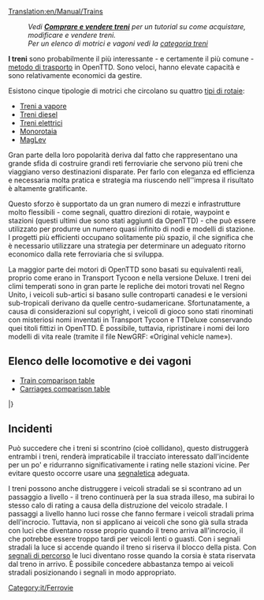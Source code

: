 [[Translation:en/Manual/Trains]]
{{it/Indice dei contenuti}}

: '' Vedi '''[[it/Manual/Comprare e vendere treni|Comprare e vendere treni]]''' per un tutorial su come acquistare, modificare e vendere treni.''
: ''Per un elenco di motrici e vagoni vedi la [[:Category:it/Treni|categoria treni]]''

'''I treni''' sono probabilmente il più interessante - e certamente il più comune - [[it/Manual/Veicoli|metodo di trasporto]] in OpenTTD. Sono veloci, hanno elevate capacità e sono relativamente economici da gestire.

Esistono cinque tipologie di motrici che circolano su quattro [[it/Manual/Base Set/Tipi di ferrovia|tipi di rotaie]]:
* [[it/Manual/Base Set/Ferrovie|Treni a vapore]]
* [[it/Manual/Base Set/Ferrovie|Treni diesel]]
* [[it/Manual/Base Set/Ferrovie elettrificate|Treni elettrici]]
* [[it/Manual/Base Set/Monorotaia|Monorotaia]]
* [[it/Manual/Base Set/MagLev|MagLev]]

Gran parte della loro popolarità deriva dal fatto che rappresentano una grande sfida di costruire grandi reti ferroviarie che servono più treni che viaggiano verso destinazioni disparate. Per farlo con eleganza ed efficienza e necessaria molta pratica e strategia ma riuscendo nell''impresa il risultato è altamente gratificante.

Questo sforzo è supportato da un gran numero di mezzi e infrastrutture molto flessibili - come segnali, quattro direzioni di rotaie, waypoint e stazioni (questi ultimi due sono stati aggiunti da OpenTTD) - che può essere utilizzato per produrre un numero quasi infinito di nodi e modelli di stazione. I progetti più efficienti occupano solitamente più spazio, il che significa che è necessario utilizzare una strategia per determinare un adeguato ritorno economico dalla rete ferroviaria che si sviluppa.

La maggior parte dei motori di OpenTTD sono basati su equivalenti reali, proprio come erano in Transport Tycoon e nella versione Deluxe. I treni dei climi temperati sono in gran parte le repliche dei motori trovati nel Regno Unito, i veicoli sub-artici si basano sulle controparti canadesi e le versioni sub-tropicali derivano da quelle centro-sudamericane. Sfortunatamente, a causa di considerazioni sul copyright, i veicoli di gioco sono stati rinominati con misteriosi nomi inventati in Transport Tycoon e TTDeluxe conservando quei titoli fittizi in OpenTTD. È possibile, tuttavia, ripristinare i nomi dei loro modelli di vita reale (tramite il file NewGRF: «Original vehicle name»).

<!--
:''See '''[[Buying trains]]''' for a tutorial on how to buy, modify, and sell trains.''
:''For a list of engines and carriages see the [[:Category:Trains|trains category]]''

'''Trains''' are probably the most interesting — and certainly the most common — [[vehicles|method of transport]] in OpenTTD. They are fast, have high capacities, and are relatively cheap to run. 

There are five types of trains running on four [[Types of railway|types of railways]]:
* [[Railways|Steam trains]]
* [[Railways|Diesel trains]]
* [[Electrified railways|Electric trains]]
* [[Monorail]]
* [[MagLev]]

Much of their popularity stems from the challenge of building large rail networks that service multiple trains travelling to disparate destinations. Doing so gracefully and efficiently takes practice and strategy, but is highly satisfying when accomplished.

This effort is aided by the large number of infrastructure tools — such as signals, four track directions, waypoints, and station flexibility (the latter two of which were features added by OpenTTD) — that can be used to produce a near infinite number of junctions and station layouts. More efficient designs usually take up more space, which means that strategy must be used to determine an appropriate trade of capacity to footprint.

Most of the engines in OpenTTD are based on real-life equivalents, just like they were in Transport Tycoon and the Deluxe version. Temperate climate trains are largely replicas of engines found in the United Kingdom, Sub-Arctic vehicles are based on Canadian counterparts, and Sub-Tropical versions derive from Central and South American carriages.  Unfortunately, due to copyright considerations, the game vehicles were renamed with mysterious made-up names in Transport Tycoon and TTDeluxe, and retain those fictional titles in OpenTTD.  It is possible, however, to revert the names to those of their real-life models (via NewGRF file: «Original vehicle name»).
-->
==Elenco delle locomotive e dei vagoni ==

* [[en/Manual/Base Set/Trains/Train Comparison|Train comparison table]]
* [[en/Manual/Base Set/Trains/Carriages Comparison|Carriages comparison table]]

{{it/TabellaVeicoli/Intestazioni}}
{{en/VehicleTable/Header|Vapore}}
{{en/VehicleTable/Row|
*[[File:en/Kirbypaultank.png|Kirby Paul Tank Engine]] [[it/Manual/Base Set/Trains/Kirby Paul Tank|Kirby Paul Tank]]
*[[File:en/Chaneyjubilee.png|Chaney "Jubilee" Engine]] [[it/Manual/Base Set/Trains/Chaney "Jubilee"|Chaney "Jubilee"]]
*[[File:en/Ginzua4.png|Ginzu "A4" Engine]] [[it/Manual/Base Set/Trains/Ginzu "A4"|Ginzu "A4"]]
*[[File:en/Sh8p.png|SH "8P" Engine]] [[it/Manual/Base Set/Trains/SH "8P"|SH "8P"]]
|
*[[File:en/Wills280.png|Wills 2-8-0 Engine]] [[it/Manual/Base Set/Trains/Wills 2-8-0|Wills 2-8-0]]
|
*[[File:en/Wills280.png|Wills 2-8-0 Engine]] [[it/Manual/Base Set/Trains/Wills 2-8-0|Wills 2-8-0]]
|
*[[File:en/Powernautchoochoo.png|Ploddyphut Choo-Choo Engine]] [[it/Manual/Base Set/Trains/Ploddyphut Choo-Choo|Ploddyphut Choo-Choo]]
*[[File:en/Ploddyphutchoochoo.png|Powernaut Choo-Choo Engine]] [[it/Manual/Base Set/Trains/Powernaut Choo-Choo|Powernaut Choo-Choo]]
*[[File:en/Mightymoverchoochoo.png|Might Mover Choo-Choo Engine]] [[it/Manual/Base Set/Trains/Mightymover Choo-Choo|Mightymover Choo-Choo]]
}}
{{en/VehicleTable/Header|Diesel}}
{{en/VehicleTable/Row|
*[[File:en/Manleymoreldmu.png|Manley-Morel DMU Engine]] [[it/Manual/Base Set/Trains/Manley-Morel DMU|Manley-Morel DMU]]
*[[File:en/Shhendry25.png|SH/Hendry "25" Engine]] [[it/Manual/Base Set/Trains/SH/Hendry "25"|SH/Hendry "25"]]
*[[File:en/Floss47.png|Floss "47" Engine]] [[it/Manual/Base Set/Trains/Floss "47"|Floss "47"]]
*[[File:en/Uu37.png|UU "37" Engine]] [[it/Manual/Base Set/Trains/UU "37"|UU "37"]]
*[[File:en/Sh125.png|SH "125" Engine]] [[it/Manual/Base Set/Trains/SH "125"|SH "125"]]
*[[File:en/Dash.png|"Dash" Engine]] [[it/Manual/Base Set/Trains/Dash|"Dash"]]
|
*[[File:en/Mjs250.png|MJS 250 Engine]] [[it/Manual/Base Set/Trains/MJS250|MJS250]]
*[[File:en/Kelling3100.png|Kelling 3100 Engine]] [[it/Manual/Base Set/Trains/Kelling 3100|Kelling 3100]]
*[[File:en/Cs4000.png|CS4000 Engine]] [[it/Manual/Base Set/Trains/CS4000|CS4000]]
*[[File:en/Cs2400.png|CS2400 Engine]] [[it/Manual/Base Set/Trains/CS2400|CS2400]]
*[[File:en/Mjs1000.png|MJS 1000 Engine]] [[it/Manual/Base Set/Trains/MJS 1000|MJS 1000]]
*[[File:en/Centennial.png|Centennial Engine]] [[it/Manual/Base Set/Trains/Centennial|Centennial]]
*[[File:en/Turnerturbo.png|Turner Turbo]] [[it/Manual/Base Set/Trains/Turner Turbo|Turner Turbo]]
|
*[[File:en/Mjs250.png|MJS 250 Engine]] [[it/Manual/Base Set/Trains/MJS250|MJS250]]
*[[File:en/Kelling3100.png|Kelling 3100 Engine]] [[it/Manual/Base Set/Trains/Kelling 3100|Kelling 3100]]
*[[File:en/Cs4000.png|CS4000 Engine]] [[it/Manual/Base Set/Trains/CS4000|CS4000]]
*[[File:en/Cs2400.png|CS2400 Engine]] [[it/Manual/Base Set/Trains/CS2400|CS2400]]
*[[File:en/Mjs1000.png|MJS 1000 Engine]] [[it/Manual/Base Set/Trains/MJS 1000|MJS 1000]]
*[[File:en/Centennial.png|Centennial Engine]] [[it/Manual/Base Set/Trains/Centennial|Centennial]]
*[[File:en/Turnerturbo.png|Turner Turbo]] [[it/Manual/Base Set/Trains/Turner Turbo|Turner Turbo]]
|
*[[File:en/Ploddyphutdiesel.png|Ploddyphut Diesel]] [[it/Manual/Base Set/Trains/Ploddyphut Diesel|Ploddyphut Diesel]]
*[[File:en/Powernautdiesel.png|Powernaut Diesel]] [[it/Manual/Base Set/Trains/Powernaut Diesel|Powernaut Diesel]]
}}
{{en/VehicleTable/Header|Elettrico}}
{{en/VehicleTable/Row|
*[[File:en/Sh30.png|SH "30" Engine]] [[it/Manual/Base Set/Trains/SH "30"|SH "30"]]
*[[File:en/Sh40.png|SH "40" Engine]] [[it/Manual/Base Set/Trains/SH "40"|SH "40"]]
*[[File:en/Tim.png|"T.I.M" Engine]] [[it/Manual/Base Set/Trains/T.I.M.|"T.I.M."]]
*[[File:en/Asiastar.png|"Asiastar" Engine]] [[it/Manual/Base Set/Trains/AsiaStar|"AsiaStar"]]
|
None
|
None
|
None
}}
{{en/VehicleTable/Header|Monorotaia}}
{{en/VehicleTable/Row|
*[[File:en/X2001.png|X2001 Monorail Engine]] [[it/Manual/Base Set/Trains/X2001|'X2001']]
*[[File:en/Millenniumz1.png|Milennium 'Z1' Monorail Engine]] [[it/Manual/Base Set/Trains/Millennium Z1|'Millennium Z1']]
|
*[[File:en/X2001.png|X2001 Monorail Engine]] [[it/Manual/Base Set/Trains/X2001|'X2001']]
*[[File:en/Millenniumz1.png|Milennium 'Z1' Monorail Engine]] [[it/Manual/Base Set/Trains/Millennium Z1|'Millennium Z1']]
|
*[[File:en/X2001.png|X2001 Monorail Engine]] [[it/Manual/Base Set/Trains/X2001|'X2001']]
*[[File:en/Millenniumz1.png|Milennium 'Z1' Monorail Engine]] [[it/Manual/Base Set/Trains/Millennium Z1|'Millennium Z1']]
|
*[[File:en/Wizzowowz99.png|Wizzowow 'Z99' Monorail Engine]] [[it/Manual/Base Set/Trains/Wizzowow Z99|Wizzowow Z99]]
}}
{{en/VehicleTable/Header|MagLev}}
{{en/VehicleTable/Row|
*[[File:en/Lev1leviathan.png|MagLev Engine 1: Leviathan]] [[it/Manual/Base Set/Trains/Lev1 'Leviathan'|Lev1 'Leviathan']]
*[[File:en/Lev2cyclops.png|MagLev Engine 2: Cyclops]] [[it/Manual/Base Set/Trains/Lev2 'Cyclops'|Lev2 'Cyclops']]
*[[File:en/Lev3pegasus.png|MagLev Engine 3: Pegasus]] [[it/Manual/Base Set/Trains/Lev3 'Pegasus'|Lev3 'Pegasus']]
*[[File:en/Lev4chimaerarhead.png|MagLev Engine 4: Chimaera (front)]] [[it/Manual/Base Set/Trains/Lev4 'Chimaera'|Lev4 'Chimaera']]
|
*[[File:en/Lev1leviathan.png|MagLev Engine 1: Leviathan]] [[it/Manual/Base Set/Trains/Lev1 'Leviathan'|Lev1 'Leviathan']]
*[[File:en/Lev2cyclops.png|MagLev Engine 2: Cyclops]] [[it/Manual/Base Set/Trains/Lev2 'Cyclops'|Lev2 'Cyclops']]
*[[File:en/Lev3pegasus.png|MagLev Engine 3: Pegasus]] [[it/Manual/Base Set/Trains/Lev3 'Pegasus'|Lev3 'Pegasus']]
*[[File:en/Lev4chimaerarhead.png|MagLev Engine 4: Chimaera (front)]] [[it/Manual/Base Set/Trains/Lev4 'Chimaera'|Lev4 'Chimaera']]
|
*[[File:en/Lev1leviathan.png|MagLev Engine 1: Leviathan]] [[it/Manual/Base Set/Trains/Lev1 'Leviathan'|Lev1 'Leviathan']]
*[[File:en/Lev2cyclops.png|MagLev Engine 2: Cyclops]] [[it/Manual/Base Set/Trains/Lev2 'Cyclops'|Lev2 'Cyclops']]
*[[File:en/Lev3pegasus.png|MagLev Engine 3: Pegasus]] [[it/Manual/Base Set/Trains/Lev3 'Pegasus'|Lev3 'Pegasus']]
*[[File:en/Lev4chimaerarhead.png|MagLev Engine 4: Chimaera (front)]] [[it/Manual/Base Set/Trains/Lev4 'Chimaera'|Lev4 'Chimaera']]
|
*[[File:en/Wizzowowrocketeer.png|Toyland Wizzowow Rocketeer]] [[it/Manual/Base Set/Trains/Wizzowow Rocketeer|Wizzowow Rocketeer]]
}}
{{en/VehicleTable/Header|Carrozze}}
{{en/VehicleTable/Row|
*[[File:en/Passengercarriage.png|Standard Passenger Carriage]] [[it/Manual/Base Set/Trains/Carrozza passeggeri|Carrozza passeggeri]]
*[[File:en/Mailvan.png|Standard Mail Van]] [[it/Manual/Base Set/Trains/Vagone postale|Vagone postale]]
*[[File:en/Oiltanker.png|Standard Oil Tanker]] [[it/Manual/Base Set/Trains/Vagone cisterna per petrolio|Vagone cisterna per petrolio]]
*[[File:en/Grainhopper.png|Standard Grain Hopper]] [[it/Manual/Base Set/Trains/Tramoggia per grano|Tramoggia per grano]]
*[[File:en/Goodsvan.png|Standard Goods Van]] [[it/Manual/Base Set/Trains/Vagone beni|Vagone beni]]
*[[File:en/Woodtruck.png|Standard Wood Truck]] [[it/Manual/Base Set/Trains/Carro per legname|Carro per legname]]
*[[File:en/Armouredvan.png|Standard Armoured Van]] [[it/Manual/Base Set/Trains/Vagone blindato|Vagone blindato]]
*[[File:en/Steeltruck.png|Standard Steel Truck]] [[it/Manual/Base Set/Trains/Carro per acciaio|Carro per acciaio]]
*[[File:en/Coaltruck.png|Standard Coal Truck]] [[it/Manual/Base Set/Trains/Carro per carbone|Carro per carbone]]
*[[File:en/Livestockvan.png|Standard Livestock Van]] [[it/Manual/Base Set/Trains/Vagone bestiame|Vagone bestiame]]
*[[File:en/Ironorehopper.png|Standard Iron Ore Hopper]] [[it/Manual/Base Set/Trains/Tramoggia per ferro|Tramoggia per ferro]]
|
*[[File:en/Passengercarriagex.png|Tropical and Sub-arctic Passenger Carriage]] [[it/Manual/Base Set/Trains/Carrozza passeggeri|Carrozza passeggeri]]
*[[File:en/Mailvan.png|Standard Mail Van]] [[it/Manual/Base Set/Trains/Vagone postale|Vagone postale]]
*[[File:en/Oiltanker.png|Standard Oil Tanker]] [[it/Manual/Base Set/Trains/Vagone cisterna per petrolio|Vagone cisterna per petrolio]]
*[[File:en/Grainhopper.png|Standard Grain Hopper]] [[it/Manual/Base Set/Trains/Tramoggia per grano|Tramoggia per grano]]
*[[File:en/Goodsvan.png|Standard Goods Van]] [[it/Manual/Base Set/Trains/Vagone beni|Vagone beni]]
*[[File:en/Woodtruck.png|Standard Wood Truck]] [[it/Manual/Base Set/Trains/Carro per legname|Carro per legname]]
*[[File:en/Armouredvan.png|Standard Armoured Van]] [[it/Manual/Base Set/Trains/Vagone blindato|Vagone blindato]]
*[[File:en/Papertruck.png|Tropical and Sub-arctic Paper Truck]] [[it/Manual/Base Set/Trains/Carro per carta|Carro per carta]]
*[[File:en/Coaltruck.png|Standard Coal Truck]] [[it/Manual/Base Set/Trains/Carro per carbone|Carro per carbone]]
*[[File:en/Livestockvan.png|Standard Livestock Van]] [[it/Manual/Base Set/Trains/Vagone bestiame|Vagone bestiame]]
*[[File:en/Foodvan.png|Tropical and Sub-arctic Food Van]] [[it/Manual/Base Set/Trains/Vagone alimentari|Vagone alimentari]]
|
*[[File:en/Passengercarriagex.png|Tropical and Sub-arctic Passenger Carriage]] [[it/Manual/Base Set/Trains/Carrozza passeggeri|Carrozza passeggeri]]
*[[File:en/Mailvan.png|Standard Mail Van]] [[it/Manual/Base Set/Trains/Vagone postale|Vagone postale]]
*[[File:en/Oiltanker.png|Standard Oil Tanker]] [[it/Manual/Base Set/Trains/Vagone cisterna per petrolio|Vagone cisterna per petrolio]]
*[[File:en/Grainhopper.png|Standard Grain Hopper]] [[it/Manual/Base Set/Trains/Tramoggia per grano|Tramoggia per grano]]
*[[File:en/Goodsvan.png|Standard Goods Van]] [[it/Manual/Base Set/Trains/Vagone beni|Vagone beni]]
*[[File:en/Woodtruck.png|Standard Wood Truck]] [[it/Manual/Base Set/Trains/Carro per legname|Carro per legname]]
*[[File:en/Armouredvan.png|Standard Armoured Van]] [[it/Manual/Base Set/Trains/Vagone blindato|Vagone blindato]]
*[[File:en/Rubbertruck.png|Tropcial Rubber Truck]] [[it/Manual/Base Set/Trains/Carro per gomma|Carro per gomma]]
*[[File:en/Watertanker.png|Tropical Water Tanker]] [[it/Manual/Base Set/Trains/Vagone cisterna per acqua|Vagone cisterna per acqua]]
*[[File:en/Copperorehopper.png|Tropical Copper Ore Hopper]] [[it/Manual/Base Set/Trains/Tramoggia per rame|Tramoggia per rame]]
*[[File:en/Foodvan.png|Tropical and Sub-arctic Food Van]] [[it/Manual/Base Set/Trains/Vagone alimentari|Vagone alimentari]]
*[[File:en/Fruittruck.png|Tropical Fruit Truck]] [[it/Manual/Base Set/Trains/Carro per frutta|Carro per frutta]]
|
*[[File:en/Passengercarriagetoyland.png|Standard Passenger Carriage]] [[it/Manual/Base Set/Trains/Carrozza passeggeri|Carrozza passeggeri]]
*[[File:en/Mailvanx.png|Standard Mail Van]] [[it/Manual/Base Set/Trains/Vagone postale|Vagone postale]]
*[[File:en/Colatanker.png|Toyland Cola Tanker]] [[it/Manual/Base Set/Trains/Vagone cisterna per cola|Vagone cisterna per cola]]
*[[File:en/Toffeehopper.png|Toyland Toffee Hopper]] [[it/Manual/Base Set/Trains/Tramoggia per toffee|Tramoggia per toffee]]
*[[File:en/Sweetvan.png|Toyland Sweet Van]] [[it/Manual/Base Set/Trains/Vagone caramelle|Vagone caramelle]]
*[[File:en/Plastictruck.png|Toyland Plastic Truck]] [[it/Manual/Base Set/Trains/Carro per plastica|Carro per plastica]]
*[[File:en/Bubblevan.png|Toyland Bubble Van]] [[it/Manual/Base Set/Trains/Vagone bollicine|Vagone bollicine]]
*[[File:en/Fuzzydrinktruck.png|Toyland Fuzzy Drink Truck]] [[it/Manual/Base Set/Trains/Carro per bibite frizzanti|Carro per bibite frizzanti]]
*[[File:en/Sugartruck.png|Toyland Sugar Truck]] [[it/Manual/Base Set/Trains/Carro per zucchero|Carro per zucchero]]
*[[File:en/Toyvan.png|Toyland Toy Van]] [[it/Manual/Base Set/Trains/Vagone giocattoli|Vagone giocattoli]]
*[[File:en/Candyflosshopper.png|Toyland Candyfloss Hopper]] [[it/Manual/Base Set/Trains/Tramoggia per zucchero filato|Tramoggia per zucchero filato]]
*[[File:en/Batterytruck.png|Toyland Battery Truck]] [[it/Manual/Base Set/Trains/Carro per batterie|Carro per batterie]]
}}
|}

== Incidenti ==
Può succedere che i treni si scontrino (cioè collidano), questo distruggerà entrambi i treni, renderà impraticabile il tracciato interessato dall'incidente per un po' e ridurranno significativamente i rating nelle stazioni vicine. Per evitare questo occorre usare una [[it/Manual/Segnali|segnaletica]] adeguata.

I treni possono anche distruggere i veicoli stradali se si scontrano ad un passaggio a livello - il treno continuerà per la sua strada illeso, ma subirai lo stesso calo di rating a causa della distruzione del veicolo stradale. I passaggi a livello hanno luci rosse che fanno fermare i veicoli stradali prima dell'incrocio. Tuttavia, non si applicano ai veicoli che sono già sulla strada con luci che diventano rosse proprio quando il treno arriva all'incrocio, il che potrebbe essere troppo tardi per veicoli lenti o guasti. Con i segnali stradali la luce si accende quando il treno si riserva il blocco della pista. Con [[it/Manual/Segnali#Segnali di percorso|segnali di percorso]] le luci diventano rosse quando la corsia è stata riservata dal treno in arrivo. È possibile concedere abbastanza tempo ai veicoli stradali posizionando i segnali in modo appropriato.
<!--
==Accidents==
It is possible for trains to crash (i.e. collide), which will destroy both trains, render the track impassable for a while and significantly reduce your ratings at nearby stations. The solution to this is to deploy [[signals]].

Trains can also destroy road vehicles if they are both on a level crossing at the same time — the train will continue undamaged but you will suffer the same ratings drop because of the destruction of the road vehicle. The level crossings have red warning lights which make road vehicles stop before the crossing. However they don't apply to vehicles which are already on the crossing. With plain or no signalling lights turn on just before the train reaches the crossing, which may be too late for slow or broken down vehicles. With [[Signals#Path Signals|path signals]] the lights turn on when the track is reserved for the train. Ample time for the road vehicles can be provided by placing the signals suitably.
-->

[[Category:it/Ferrovie]]